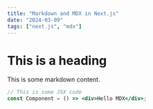 ```yaml
---
title: "Markdown and MDX in Next.js"
date: "2024-03-09"
tags: ["next.js", "mdx"]
---
```


# This is a heading

This is some markdown content.

```jsx
// This is some JSX code
const Component = () => <div>Hello MDX</div>;
